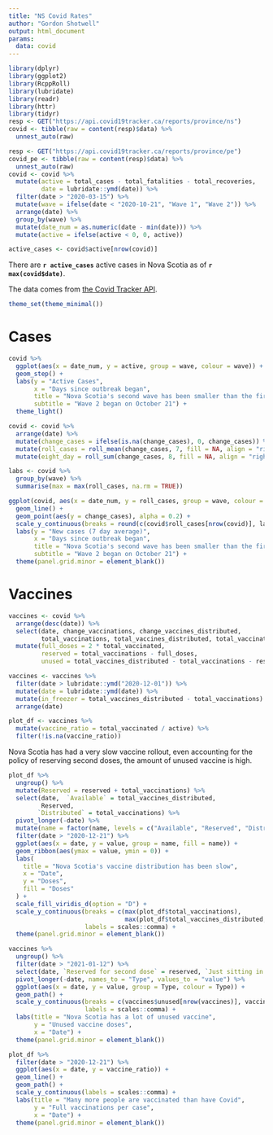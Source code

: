 ```yaml
---
title: "NS Covid Rates"
author: "Gordon Shotwell"
output: html_document
params:
  data: covid
---
```


```r
library(dplyr)
library(ggplot2)
library(RcppRoll)
library(lubridate)
library(readr)
library(httr)
library(tidyr)
resp <- GET("https://api.covid19tracker.ca/reports/province/ns")
covid <- tibble(raw = content(resp)$data) %>% 
  unnest_auto(raw)

resp <- GET("https://api.covid19tracker.ca/reports/province/pe")
covid_pe <- tibble(raw = content(resp)$data) %>% 
  unnest_auto(raw)
covid <- covid %>% 
  mutate(active = total_cases - total_fatalities - total_recoveries,
         date = lubridate::ymd(date)) %>%
  filter(date > "2020-03-15") %>% 
  mutate(wave = ifelse(date < "2020-10-21", "Wave 1", "Wave 2")) %>% 
  arrange(date) %>% 
  group_by(wave) %>% 
  mutate(date_num = as.numeric(date - min(date))) %>% 
  mutate(active = ifelse(active < 0, 0, active)) 

active_cases <- covid$active[nrow(covid)]
```

There are **`r active_cases`** active cases in Nova Scotia as of **`r max(covid$date)`**.

The data comes from [the Covid Tracker API](https://api.covid19tracker.ca/).

```r
theme_set(theme_minimal())
```

# Cases

```r
covid %>% 
  ggplot(aes(x = date_num, y = active, group = wave, colour = wave)) +
  geom_step() +
  labs(y = "Active Cases",
       x = "Days since outbreak began",
       title = "Nova Scotia's second wave has been smaller than the first",
       subtitle = "Wave 2 began on October 21") +
  theme_light()

covid <- covid %>% 
  arrange(date) %>% 
  mutate(change_cases = ifelse(is.na(change_cases), 0, change_cases)) %>% 
  mutate(roll_cases = roll_mean(change_cases, 7, fill = NA, align = "right")) %>%
  mutate(eight_day = roll_sum(change_cases, 8, fill = NA, align = "right")) 

labs <- covid %>% 
  group_by(wave) %>% 
  summarise(max = max(roll_cases, na.rm = TRUE))

ggplot(covid, aes(x = date_num, y = roll_cases, group = wave, colour = wave)) +
  geom_line() +
  geom_point(aes(y = change_cases), alpha = 0.2) +
  scale_y_continuous(breaks = round(c(covid$roll_cases[nrow(covid)], labs$max), 1)) +
  labs(y = "New cases (7 day average)",
       x = "Days since outbreak began",
       title = "Nova Scotia's second wave has been smaller than the first",
       subtitle = "Wave 2 began on October 21") +
  theme(panel.grid.minor = element_blank())
```

# Vaccines

```r
vaccines <- covid %>% 
  arrange(desc(date)) %>% 
  select(date, change_vaccinations, change_vaccines_distributed, 
         total_vaccinations, total_vaccines_distributed, total_vaccinated, active) %>% 
  mutate(full_doses = 2 * total_vaccinated,
         reserved = total_vaccinations - full_doses,
         unused = total_vaccines_distributed - total_vaccinations - reserved)

vaccines <- vaccines %>% 
  filter(date > lubridate::ymd("2020-12-01")) %>% 
  mutate(date = lubridate::ymd(date)) %>% 
  mutate(in_freezer = total_vaccines_distributed - total_vaccinations) %>% 
  arrange(date)

plot_df <- vaccines %>% 
  mutate(vaccine_ratio = total_vaccinated / active) %>% 
  filter(!is.na(vaccine_ratio)) 
```


Nova Scotia has had a very slow vaccine rollout, even accounting for the policy of reserving second doses, the amount of unused vaccine is high. 


```r
plot_df %>%
  ungroup() %>% 
  mutate(Reserved = reserved + total_vaccinations) %>% 
  select(date,  `Available` = total_vaccines_distributed, 
         Reserved,
        `Distributed` = total_vaccinations) %>% 
  pivot_longer(-date) %>% 
  mutate(name = factor(name, levels = c("Available", "Reserved", "Distributed"))) %>% 
  filter(date > "2020-12-21") %>% 
  ggplot(aes(x = date, y = value, group = name, fill = name)) +
  geom_ribbon(aes(ymax = value, ymin = 0)) +
  labs(
    title = "Nova Scotia's vaccine distribution has been slow",
    x = "Date",
    y = "Doses",
    fill = "Doses"
  ) +
  scale_fill_viridis_d(option = "D") +
  scale_y_continuous(breaks = c(max(plot_df$total_vaccinations), 
                                max(plot_df$total_vaccines_distributed, na.rm = TRUE)),
                     labels = scales::comma) +
  theme(panel.grid.minor = element_blank())
```


```r
vaccines %>% 
  ungroup() %>% 
  filter(date > "2021-01-12") %>% 
  select(date, `Reserved for second dose` = reserved, `Just sitting in the freezer` = unused) %>% 
  pivot_longer(-date, names_to = "Type", values_to = "value") %>% 
  ggplot(aes(x = date, y = value, group = Type, colour = Type)) +
  geom_path() +
  scale_y_continuous(breaks = c(vaccines$unused[nrow(vaccines)], vaccines$reserved[nrow(vaccines)]),
                     labels = scales::comma) +
  labs(title = "Nova Scotia has a lot of unused vaccine",
       y = "Unused vaccine doses",
       x = "Date") +
  theme(panel.grid.minor = element_blank()) 
```


```r
plot_df %>% 
  filter(date > "2020-12-21") %>% 
  ggplot(aes(x = date, y = vaccine_ratio)) +
  geom_line() +
  geom_path() +
  scale_y_continuous(labels = scales::comma) +
  labs(title = "Many more people are vaccinated than have Covid",
       y = "Full vaccinations per case",
       x = "Date") +
  theme(panel.grid.minor = element_blank())

```

